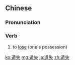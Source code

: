 {{also|遗失}}
==Chinese==
{{zh-forms|s=遗失}}

===Pronunciation===
{{zh-pron
|m=yíshī
|c=wai4 sat1
|h=pfs=yì-sṳt
|mn=qz,tw,zz:ûi-sit/xm:î-sit
|cat=v
}}

===Verb===
{{zh-verb}}
# to [[lose]] (one's possession)

[[ko:遺失]]
[[mg:遺失]]
[[ja:遺失]]
[[zh:遺失]]